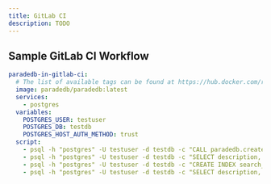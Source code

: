 ```yaml
---
title: GitLab CI
description: TODO
---
```


## Sample GitLab CI Workflow

```yaml
paradedb-in-gitlab-ci:
  # The list of available tags can be found at https://hub.docker.com/r/paradedb/paradedb/tags
  image: paradedb/paradedb:latest
  services:
    - postgres
  variables:
    POSTGRES_USER: testuser
    POSTGRES_DB: testdb
    POSTGRES_HOST_AUTH_METHOD: trust
  script:
    - psql -h "postgres" -U testuser -d testdb -c "CALL paradedb.create_bm25_test_table(schema_name => 'public', table_name => 'mock_items');"
    - psql -h "postgres" -U testuser -d testdb -c "SELECT description, rating, category FROM mock_items LIMIT 3;"
    - psql -h "postgres" -U testuser -d testdb -c "CREATE INDEX search_idx ON mock_items USING bm25 (id, description, category, rating, in_stock, created_at, metadata, weight_range) WITH (key_field='id');"
    - psql -h "postgres" -U testuser -d testdb -c "SELECT description, rating, category FROM mock_items WHERE description @@@ 'shoes' OR category @@@ 'footwear' AND rating @@@ '>2' ORDER BY description LIMIT 5;"
```
